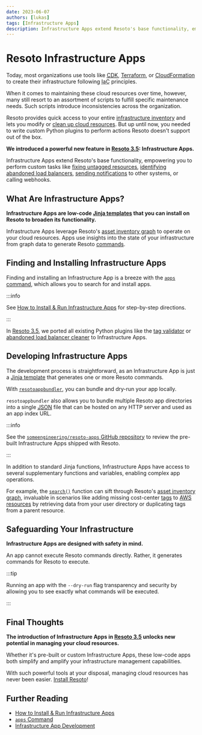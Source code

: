 ```yaml
---
date: 2023-06-07
authors: [lukas]
tags: [Infrastructure Apps]
description: Infrastructure Apps extend Resoto's base functionality, empowering you to perform custom tasks like fixing untagged resources, identifying abandoned load balancers, sending notifications to other systems, or calling webhooks.
---
```


# Resoto Infrastructure Apps

Today, most organizations use tools like [<abbr title="Cloud Development Kit">CDK</abbr>](https://aws.amazon.com/cdk), [Terraform](https://terraform.io), or [CloudFormation](https://aws.amazon.com/cloudformation) to create their infrastructure following <abbr title="Infrastructure as Code">IaC</abbr> principles.

When it comes to maintaining these cloud resources over time, however, many still resort to an assortment of scripts to fulfill specific maintenance needs. Such scripts introduce inconsistencies across the organization.

Resoto provides quick access to your entire [infrastructure inventory](/docs/concepts/asset-inventory-graph) and lets you modify or [clean up cloud resources](/docs/how-to-guides/cleanup). But up until now, you needed to write custom Python plugins to perform actions Resoto doesn't support out of the box.

**We introduced a powerful new feature in [Resoto 3.5](/releases/3.5.0): Infrastructure Apps.**

Infrastructure Apps extend Resoto's base functionality, empowering you to perform custom tasks like [fixing untagged resources](/docs/how-to-guides/cleanup/clean-up-untagged-resources), [identifying abandoned load balancers](/docs/how-to-guides/cleanup/clean-up-aws-load-balancers), [sending notifications](/docs/how-to-guides/alerting) to other systems, or calling webhooks.

<!--truncate-->

## What Are Infrastructure Apps?

**Infrastructure Apps are low-code [Jinja templates](https://jinja.palletsprojects.com) that you can install on Resoto to broaden its functionality.**

Infrastructure Apps leverage Resoto's [asset inventory graph](/docs/concepts/asset-inventory-graph) to operate on your cloud resources. Apps use insights into the state of your infrastructure from graph data to generate Resoto [commands](/docs/reference/cli).

## Finding and Installing Infrastructure Apps

Finding and installing an Infrastructure App is a breeze with the [`apps` command](/docs/reference/cli/miscellaneous-commands/apps), which allows you to search for and install apps.

:::info

See [How to Install & Run Infrastructure Apps](/docs/how-to-guides/infrastructure-apps/install-and-run-infrastructure-apps) for step-by-step directions.

:::

In [Resoto 3.5](/releases/3.5.0), we ported all existing Python plugins like the [tag validator](/docs/reference/components/plugins/tagvalidator) or [abandoned load balancer cleaner](/docs/reference/components/plugins/cleanup_aws_loadbalancers) to Infrastructure Apps.

## Developing Infrastructure Apps

The development process is straightforward, as an Infrastructure App is just a [Jinja template](https://jinja.palletsprojects.com) that generates one or more Resoto commands.

With [`resotoappbundler`](https://github.com/someengineering/resotoappbundler), you can bundle and dry-run your app locally.

`resotoappbundler` also allows you to bundle multiple Resoto app directories into a single [<abbr title="JavaScript Object Notation">JSON</abbr>](https://json.org) file that can be hosted on any HTTP server and used as an app index URL.

:::info

See the [`someengineering/resoto-apps` GitHub repository](https://github.com/someengineering/resoto-apps) to review the pre-built Infrastructure Apps shipped with Resoto.

:::

In addition to standard Jinja functions, Infrastructure Apps have access to several supplementary functions and variables, enabling complex app operations.

For example, the [`search()`](/docs/reference/search) function can sift through Resoto's [asset inventory graph](/docs/concepts/asset-inventory-graph), invaluable in scenarios like adding missing cost-center [tags](/docs/concepts/resource-management/tagging) to [AWS resources](/docs/how-to-guides/data-sources/collect-aws-resource-data) by retrieving data from your user directory or duplicating tags from a parent resource.

## Safeguarding Your Infrastructure

**Infrastructure Apps are designed with safety in mind.**

An app cannot execute Resoto commands directly. Rather, it generates commands for Resoto to execute.

:::tip

Running an app with the `--dry-run` flag transparency and security by allowing you to see exactly what commands will be executed.

:::

## Final Thoughts

**The introduction of Infrastructure Apps in [Resoto 3.5](/releases/3.5.0) unlocks new potential in managing your cloud resources.**

Whether it's pre-built or custom Infrastructure Apps, these low-code apps both simplify and amplify your infrastructure management capabilities.

With such powerful tools at your disposal, managing cloud resources has never been easier. [Install Resoto](/docs/getting-started/install-resoto)!

## Further Reading

- [How to Install & Run Infrastructure Apps](/docs/how-to-guides/infrastructure-apps/install-and-run-infrastructure-apps)
- [`apps` Command](/docs/reference/cli/miscellaneous-commands/apps)
- [Infrastructure App Development](/docs/development/apps)
